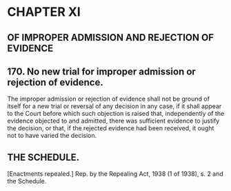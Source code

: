 # CHAPTER XI

## OF IMPROPER ADMISSION AND REJECTION OF EVIDENCE

## 170. No new trial for improper admission or rejection of evidence.

The improper admission or rejection of evidence shall not be ground of itself for a new trial or reversal of any decision in any case, if it shall appear to the Court before which such objection is raised that, independently of the evidence objected to and  admitted, there was sufficient evidence to justify the decision, or that, if the rejected evidence had been received, it ought not to  have varied the decision.

## THE SCHEDULE.

[Enactments repealed.] Rep. by the Repealing Act, 1938 (1 of 1938), s. 2 and the Schedule.